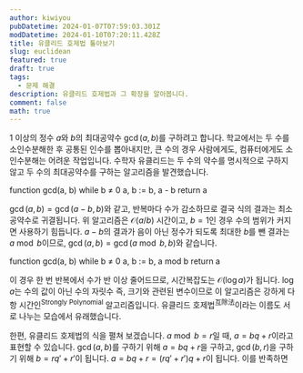 ```yaml
---
author: kiwiyou
pubDatetime: 2024-01-07T07:59:03.301Z
modDatetime: 2024-01-10T07:20:11.428Z
title: 유클리드 호제법 톺아보기
slug: euclidean
featured: true
draft: true
tags:
  - 문제 해결
description: 유클리드 호제법과 그 확장을 알아봅니다.
comment: false
math: true
---
```



$1$ 이상의 정수 $a$와 $b$의 최대공약수 $\gcd(a, b)$를 구하려고 합니다. 학교에서는 두 수를 소인수분해한 후 공통된 인수를 뽑아내지만, 큰 수의 경우 사람에게도, 컴퓨터에게도 소인수분해는 어려운 작업입니다.
수학자 유클리드는 두 수의 약수를 명시적으로 구하지 않고 두 수의 최대공약수를 구하는 알고리즘을 발견했습니다.

<Function>
  <Line><Keyword>function</Keyword> gcd(a, b)</Line>
  <Scope>
    <Line><Keyword>while</Keyword> b &ne; 0</Line>
    <Scope>
      <Line>a, b := b, a - b</Line>
    </Scope>
    <Line><Keyword>return</Keyword> a</Line>
  </Scope>
</Function>

$\gcd(a, b) = \gcd(a - b, b)$와 같고, 반복마다 수가 감소하므로 결국 식의 결과는 최소공약수로 귀결됩니다.
위 알고리즘은 $\mathcal{O}(a/b)$ 시간이고, $b = 1$인 경우 수의 범위가 커지면 사용하기 힘듭니다.
$a - b$의 결과가 음이 아닌 정수가 되도록 최대한 $b$를 뺀 결과는 $a \bmod b$이므로, $\gcd(a, b) = \gcd(a \bmod b, b)$와 같습니다.

<Function>
  <Line><Keyword>function</Keyword> gcd(a, b)</Line>
  <Scope>
    <Line><Keyword>while</Keyword> b &ne; 0</Line>
    <Scope>
      <Line>a, b := b, a <Keyword>mod</Keyword> b</Line>
    </Scope>
    <Line><Keyword>return</Keyword> a</Line>
  </Scope>
</Function>

이 경우 한 번 반복에서 수가 반 이상 줄어드므로, 시간복잡도는 $\mathcal{O}(\log a)$가 됩니다.
$\log a$는 수의 값이 아닌 수의 자릿수 즉, 크기와 관련된 변수이므로 이 알고리즘은 강하게 다항 시간인<sup>Strongly Polynomial</sup> 알고리즘입니다.
유클리드 호제법<sup>互除法</sup>이라는 이름도 서로 나누는 모습에서 유래했습니다.

한편, 유클리드 호제법의 식을 펼쳐 보겠습니다.
$a \bmod b = r$일 때, $a = bq + r$이라고 표현할 수 있습니다.
$\gcd(a, b)$를 구하기 위해 $a = bq + r$을 구하고, $\gcd(b, r)$을 구하기 위해 $b = rq' + r'$이 됩니다.
$a = bq + r = (rq' + r')q + r$이 됩니다. 이를 반족하면 